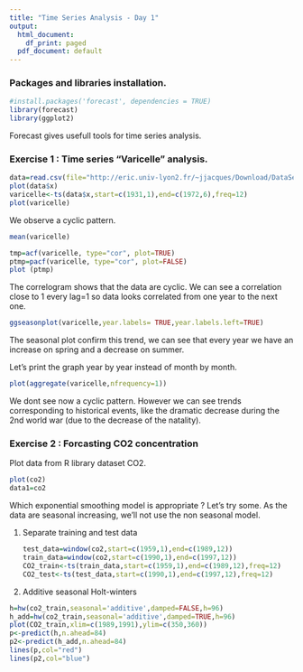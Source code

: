 ```yaml
---
title: "Time Series Analysis - Day 1"
output:
  html_document:
    df_print: paged
  pdf_document: default
---
```


### Packages and libraries installation.

```r
#install.packages('forecast', dependencies = TRUE)
library(forecast)
library(ggplot2)
```

Forecast gives usefull tools for time series analysis.

### Exercise 1 : Time series "Varicelle" analysis.

```r
data=read.csv(file="http://eric.univ-lyon2.fr/~jjacques/Download/DataSet/varicelle.csv")
plot(data$x)
varicelle<-ts(data$x,start=c(1931,1),end=c(1972,6),freq=12)
plot(varicelle)
```

We observe a cyclic pattern.

```r
mean(varicelle)
```

```r
tmp=acf(varicelle, type="cor", plot=TRUE)
ptmp=pacf(varicelle, type="cor", plot=FALSE)
plot (ptmp)
```

The correlogram shows that the data are cyclic. We can see a correlation close to 1 every lag=1 so data looks correlated from one year to the next one.

```r
ggseasonplot(varicelle,year.labels= TRUE,year.labels.left=TRUE)
```

The seasonal plot confirm this trend, we can see that every year we have an increase on spring and a decrease on summer.

Let's print the graph year by year instead of month by month.

```r
plot(aggregate(varicelle,nfrequency=1))
```

We dont see now a cyclic pattern. However we can see trends corresponding to historical events, like the dramatic decrease during the 2nd world war (due to the decrease of the natality).

### Exercise 2 : Forcasting CO2 concentration

Plot data from R library dataset CO2.

```r
plot(co2)
data1=co2
```

Which exponential smoothing model is appropriate ?
Let's try some.
As the data are seasonal increasing, we'll not use the non seasonal model.

1.  Separate training and test data

    ```r
test_data=window(co2,start=c(1959,1),end=c(1989,12))
train_data=window(co2,start=c(1990,1),end=c(1997,12))
CO2_train<-ts(train_data,start=c(1959,1),end=c(1989,12),freq=12)
CO2_test<-ts(test_data,start=c(1990,1),end=c(1997,12),freq=12)
    ```

2. Additive seasonal Holt-winters

```r
h=hw(co2_train,seasonal='additive',damped=FALSE,h=96)
h_add=hw(co2_train,seasonal='additive',damped=TRUE,h=96)
plot(CO2_train,xlim=c(1989,1991),ylim=c(350,360))
p<-predict(h,n.ahead=84)
p2<-predict(h_add,n.ahead=84)
lines(p,col="red")
lines(p2,col="blue")
```

